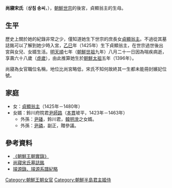 {{multiple issues|
{{Expand|time=2011-10-16T13:47:01+00:00}}
{{Refimprove|time=2011-10-16T13:47:01+00:00}}
}}
'''尚寢宋氏'''（'''상침 송씨'''，{{bd|1396年||1463年|}}），[[朝鮮世宗|朝鮮世宗]]的後宮，貞顯翁主的生母。
==生平==
歷史上關於她的紀錄非常之少，僅知道她生下世宗的庶長女[[貞顯翁主|貞顯翁主]]。不過從其墓誌銘可以了解到她少時入宮，[[乙巳|乙巳]]年（1425年）生下貞顯翁主，在世宗過世後出宮與女兒、女婿生活。[[明|明]][[天顺_(明朝)|天順]]七年（[[朝鮮世祖|朝鮮世祖]]九年）八月二十一日因為喘疾病逝，享壽六十八歲（[[虛歲|虛歲]]），由此推算她生於[[朝鮮太祖|朝鮮太祖]]五年（1396年）。

尚寢為女官職位名稱，地位比尚宮略低，宋氏不知何故終其一生都未能冊封嬪妃位號。

==家庭==
*女：[[貞顯翁主|貞顯翁主]]（1425年－1480年）
*女婿：鈴川府院君[[尹師路|尹師路]]（[[本貫|本貫]]坡平，1423年－1463年）
**外孫：[[尹磻|尹磻]]，鈴川君，[[韓明澮|韓明澮]]之女婿。
**外孫：[[尹磷|尹磷]]，副正，贈參議。

==參考資料== 
*[http://sillok.history.go.kr/main/main.jsp 《朝鮮王朝實錄》] {{Wayback|url=http://sillok.history.go.kr/main/main.jsp |date=20150905161523 }}
*[http://www.ionyang.com/data/newsData/1317183561&&.jpg 尚寢宋氏墓誌銘] {{Wayback|url=http://www.ionyang.com/data/newsData/1317183561%26%26.jpg |date=20190510022825 }}
*[https://web.archive.org/web/20131004223554/http://royal.kostma.net/Ge/MainTree 璿源錄、璿源系譜紀略]

[[Category:朝鮮王朝女官|Category:朝鮮王朝女官]]
[[Category:朝鮮半島君主姬侍|Category:朝鮮半島君主姬侍]]


{{korea-bio-stub}}